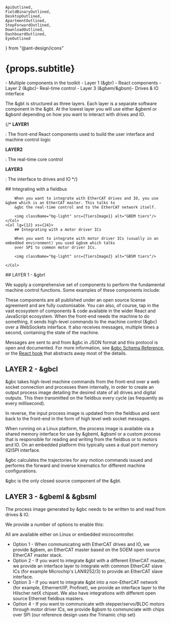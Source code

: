     ApiOutlined,
    FieldBinaryOutlined,
    DesktopOutlined,
    ApartmentOutlined,
    StepForwardOutlined,
    DownloadOutlined,
    DashboardOutlined,
    EyeOutlined
} from "@ant-design/icons"


# {props.subtitle}

<Tldr>
    - Multiple components in the toolkit
    - Layer 1 (&gbr) - React components
    - Layer 2 (&gbc)- Real-time control
    - Layer 3 (&gbem/&gbsm)- Drives & IO interface
</Tldr>

The &gbt is structured as three layers.
Each layer is a separate software component in the &gbt. At the lowest layer you will use either &gbeml or &gbsml depending on how you want to interact with drives and IO.

{/*
**LAYER1**

: The front-end React components used to build the user interface and machine control logic

**LAYER2**

: The real-time core control

**LAYER3**

: The interface to drives and IO
*/}

<Row gutter={20}>
    <Col lg={12} xs={24}>
        ## Integrating with a fieldbus

        When you want to integrate with EtherCAT drives and IO, you use &gbem which is an EtherCAT master. This talks to
        &gbc the real-time control and to the EtherCAT network itself.

        <img className="bg-light" src={TiersImage1} alt="GBEM tiers"/>
    </Col>
    <Col lg={12} xs={24}>
        ## Integrating with a motor driver ICs

        When you want to integrate with motor driver ICs (usually in an embedded environment) you used &gbsm which talks
        over SPI to common motor driver ICs.

        <img className="bg-light" src={TiersImage2} alt="GBSM tiers"/>

    </Col>
</Row>
## LAYER 1 - &gbrl

We supply a comprehensive set of components to perform the fundamental machine control functions. Some examples of these components include:

<GbrTilesOverview/>

These components are all published under an open source license agreement and are fully customisable.
You can also, of course, tap in the vast ecosystem of components & code available in the wider React and JavaScript ecosystem.
When the front-end needs the machine to do something, it sends high-level commands to the machine control (&gbc) over a WebSockets interface.
It also receives messages, multiple times a second, containing the state of the machine.

Messages are sent to and from &gbc in JSON format and this protocol is open and documented.
For more information, see [&gbc Schema Reference](/docs/gbc/schema), or the [React hook](/docs/gbr/hooks/useSoloActivity) that abstracts away most of the details.

## LAYER 2 - &gbcl

&gbc takes high-level machine commands from the front-end over a web socket connection and processes them internally,
in order to create an output process image detailing the desired state of all drives and digital outputs. This then transmitted on the fieldbus every cycle (as frequently as every millisecond).

In reverse, the input process image is updated from the fieldbus and sent back to the front-end in the form of high level web socket messages.

When running on a Linux platform, the process image is available via a shared memory interface for use by &gbeml, &gbsml or a custom process
that is responsible for reading and writing from the fieldbus or to motors and IO. On an embedded platform this typically uses a dual port memory (Q)SPI interface.

&gbc calculates the trajectories for any motion commands issued and performs the forward and inverse kinematics for different machine configurations.

&gbc is the only closed source component of the &gbt.

## LAYER 3 - &gbeml & &gbsml

The process image generated by &gbc needs to be written to and read from drives & IO.

We provide a number of options to enable this:

All are available either on Linux or embedded microcontroller.

* Option 1 - When communicating with EtherCAT drives and IO, we provide &gbem, an EtherCAT master based on the SOEM open source EtherCAT master stack.
* Option 2 - If you want to integrate &gbt with a different EtherCAT master, we provide an interface layer to integrate with common EtherCAT slave ICs (for example Microchip's LAN9252/3) to provide an EtherCAT slave interface.
* Option 3 - If you want to integrate &gbt into a non-EtherCAT network (for example, Ethernert/IP, Profinet), we provide an interface layer to the Hilscher netX chipset. We also have integrations with different open source Ethernet fieldbus masters.
* Option 4 - If you want to communicate with stepper/servo/BLDC motors through motor driver ICs, we provide &gbsm to communciate with chips over SPI (our reference design uses the Trinamic chip set)


